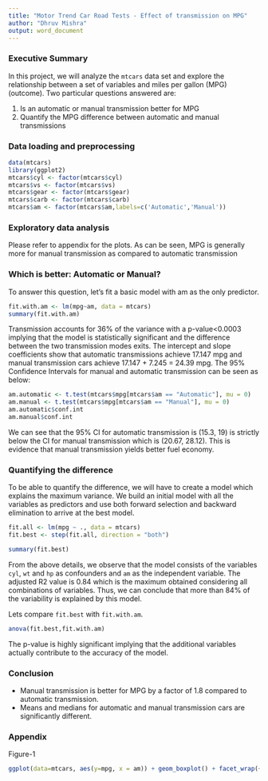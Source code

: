 ```yaml
---
title: "Motor Trend Car Road Tests - Effect of transmission on MPG"
author: "Dhruv Mishra"
output: word_document
---
```

### Executive Summary
In this project, we will analyze the `mtcars` data set and explore the relationship between a set of variables and miles per gallon (MPG) (outcome). Two particular questions answered are:

1. Is an automatic or manual transmission better for MPG
2. Quantify the MPG difference between automatic and manual transmissions

### Data loading and preprocessing
```r
data(mtcars)
library(ggplot2)
mtcars$cyl <- factor(mtcars$cyl)
mtcars$vs <- factor(mtcars$vs)
mtcars$gear <- factor(mtcars$gear)
mtcars$carb <- factor(mtcars$carb)
mtcars$am <- factor(mtcars$am,labels=c('Automatic','Manual'))
```

### Exploratory data analysis
Please refer to appendix for the plots.
As can be seen, MPG is generally more for manual transmission as compared to automatic transmission

### Which is better: Automatic or Manual?
To answer this question, let's fit a basic model with am as the only predictor.
```r
fit.with.am <- lm(mpg~am, data = mtcars)
summary(fit.with.am)
```

Transmission accounts for 36% of the variance with a p-value<0.0003 implying that the model is statistically significant and the difference between the two transmission modes exits.
The intercept and slope coefficients show that automatic transmissions achieve 17.147 mpg and manual transmission cars achieve 17.147 + 7.245 = 24.39 mpg.
The 95% Confidence Intervals for manual and automatic transmission can be seen as below:
```r
am.automatic <- t.test(mtcars$mpg[mtcars$am == "Automatic"], mu = 0)
am.manual <- t.test(mtcars$mpg[mtcars$am == "Manual"], mu = 0)
am.automatic$conf.int
am.manual$conf.int
```
We can see that the 95% CI for automatic transmission is (15.3, 19) is strictly below the CI for manual transmission which is (20.67, 28.12). This is evidence that manual transmission yields better fuel economy.

### Quantifying the difference
To be able to quantify the difference, we will have to create a model which explains the maximum variance. We build an initial model with all the variables as predictors and use both forward selection and backward elimination to arrive at the best model.
```r
fit.all <- lm(mpg ~ ., data = mtcars)
fit.best <- step(fit.all, direction = "both")
```
```r
summary(fit.best)
```

From the above details, we observe that the model consists of the variables `cyl`, `wt` and `hp` as confounders and `am` as the independent variable. The adjusted R2 value is 0.84 which is the maximum obtained considering all combinations of variables. Thus, we can conclude that more than 84% of the variability is explained by this model.

Lets compare `fit.best` with `fit.with.am`.
```r
anova(fit.best,fit.with.am)
```
The p-value is highly significant implying that the additional variables actually contribute to the accuracy of the model.

### Conclusion
- Manual transmission is better for MPG by a factor of 1.8 compared to automatic transmission.
- Means and medians for automatic and manual transmission cars are significantly different.

### Appendix
Figure-1
```r
ggplot(data=mtcars, aes(y=mpg, x = am)) + geom_boxplot() + facet_wrap(~ am) + ylab("MPG") + xlab("Trasmission") + ggtitle("MPG by transmission type")
```

